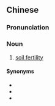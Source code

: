 ==Chinese==
{{zh-forms|type=211}}

===Pronunciation===
{{zh-pron
|m=tǔrǎng féidù
|cat=n
}}

===Noun===
{{zh-noun}}

# {{lb|zh|horticulture}} [[soil fertility]]

====Synonyms====
* {{zh-l|地力}}
* {{zh-l|土壤肥力}}
* {{zh-l|土壤肥沃}}